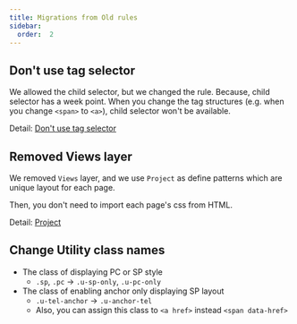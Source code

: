 ```yaml
---
title: Migrations from Old rules
sidebar:
  order:  2
---
```


## Don't use tag selector

We allowed the child selector, but we changed the rule. Because, child selector has a week point. When you change the tag structures (e.g. when you change `<span>` to `<a>`), child selector won't be available.

Detail: [Don't use tag selector](/docs/html/methodologies/important/selector)

## Removed Views layer

We removed `Views` layer, and we use `Project` as define patterns which are unique layout for each page.

Then, you don't need to import each page's css from HTML.

Detail: [Project](/docs/html/methodologies/object/project)

## Change Utility class names

- The class of displaying PC or SP style
  - `.sp`, `.pc` -> `.u-sp-only`, `.u-pc-only`
- The class of enabling anchor only displaying SP layout
  - `.u-tel-anchor` -> `.u-anchor-tel`
  - Also, you can assign this class to `<a href>` instead `<span data-href>`
